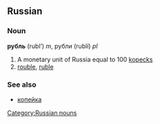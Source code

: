 ==Russian==
===Noun===
'''рубль''' (rubl’) ''m'', рубли (rublí) ''pl''

# A monetary unit of Russia equal to 100 [[kopeck]]s
# [[rouble]], [[ruble]]

===See also===
*[[копейка]]

[[Category:Russian nouns]]